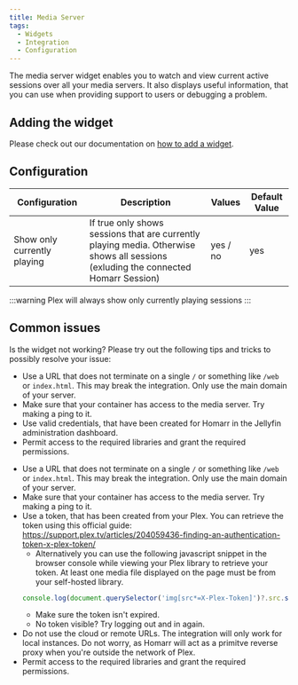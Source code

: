 ```yaml
---
title: Media Server
tags:
  - Widgets
  - Integration
  - Configuration
---
```



The media server widget enables you to watch and view current active sessions over all your media servers.
It also displays useful information, that you can use when providing support to users or debugging a problem.

## Adding the widget
Please check out our documentation on [how to add a widget](/docs/getting-started/after-the-installation#embed-integration-data-using-widgets).

## Configuration

| Configuration         | Description                                                      | Values   | Default Value |
| --------------------- | ---------------------------------------------------------------- | -------- | ------------- |
| Show only currently playing | If true only shows sessions that are currently playing media. Otherwise shows all sessions (exluding the connected Homarr Session) | yes / no | yes           |


:::warning
Plex will always show only currently playing sessions
:::

## Common issues
Is the widget not working? Please try out the following tips and tricks to possibly resolve your issue:

<Tabs>
<TabItem value="jellyfin" label="Jellyfin" default>


- Use a URL that does not terminate on a single ``/`` or something like ``/web`` or ``index.html``. This may break the integration. Only use the main domain of your server.
- Make sure that your container has access to the media server. Try making a ping to it.
- Use valid credentials, that have been created for Homarr in the Jellyfin administration dashboard.
- Permit access to the required libraries and grant the required permissions.


</TabItem>
<TabItem value="plex" label="Plex">


- Use a URL that does not terminate on a single ``/`` or something like ``/web`` or ``index.html``. This may break the integration. Only use the main domain of your server.
- Make sure that your container has access to the media server. Try making a ping to it.
- Use a token, that has been created from your Plex. You can retrieve the token using this official guide: https://support.plex.tv/articles/204059436-finding-an-authentication-token-x-plex-token/
  - Alternatively you can use the following javascript snippet in the browser console while viewing your Plex library to retrieve your token. At least one media file displayed on the page must be from your self-hosted library.
   ```javascript
   console.log(document.querySelector('img[src*=X-Plex-Token]')?.src.split("X-Plex-Token=")[1] ?? "No self hosted content on this page. Please nagivate to your library and try again.")
   ```
  - Make sure the token isn't expired.
  - No token visible? Try logging out and in again.
- Do not use the cloud or remote URLs. The integration will only work for local instances. Do not worry, as Homarr will act as a primitve reverse proxy when you're outside the network of Plex.
- Permit access to the required libraries and grant the required permissions.


</TabItem>
</Tabs>